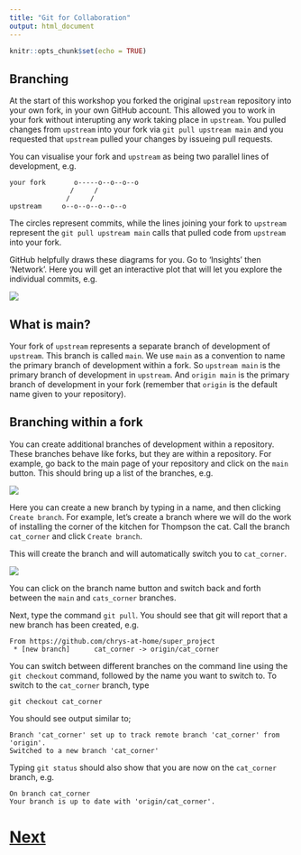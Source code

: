 ```yaml
---
title: "Git for Collaboration"
output: html_document
---
```


```r
knitr::opts_chunk$set(echo = TRUE)
```

## Branching

At the start of this workshop you forked the original `upstream` repository into your own fork,
in your own GitHub account. This allowed you to work in your fork without interupting 
any work taking place in `upstream`. You pulled changes from `upstream` into your fork
via `git pull upstream main` and you requested that `upstream` pulled your changes by
issueing pull requests.

You can visualise your fork and `upstream` as being two parallel lines of development, e.g.

```
your fork       o-----o--o--o--o
               /     /
              /     /
upstream     o--o--o--o--o--o
```

The circles represent commits, while the lines joining your fork to `upstream` represent
the `git pull upstream main` calls that pulled code from `upstream` into your fork.

GitHub helpfully draws these diagrams for you. Go to 'Insights' then 'Network'. Here you
will get an interactive plot that will let you explore the individual commits, e.g.

![](images/network_graph.jpg)

## What is main?

Your fork of `upstream` represents a separate branch of development of `upstream`. This 
branch is called `main`. We use `main` as a convention to name the primary branch of
development within a fork. So `upstream main` is the primary branch of development
in `upstream`. And `origin main` is the primary branch of development in your fork
(remember that `origin` is the default name given to your repository).

## Branching within a fork

You can create additional branches of development within a repository. These branches
behave like forks, but they are within a repository. For example, go back to the main
page of your repository and click on the `main` button. This should bring up a list
of the branches, e.g.

![](images/branch.jpg)

Here you can create a new branch by typing in a name, and then clicking `Create branch`.
For example, let's create a branch where we will do the work of installing the 
corner of the kitchen for Thompson the cat. Call the branch `cat_corner` and click
`Create branch`.

This will create the branch and will automatically switch you to `cat_corner`.

![](images/cats_corner.jpg)

You can click on the branch name button and switch back and forth between the `main` and 
`cats_corner` branches.

Next, type the command `git pull`. You should see that git will report that a new
branch has been created, e.g.

```
From https://github.com/chrys-at-home/super_project
 * [new branch]      cat_corner -> origin/cat_corner
```

You can switch between different branches on the command line using the 
`git checkout` command, followed by the name you want to switch to. To switch
to the `cat_corner` branch, type

```
git checkout cat_corner
```

You should see output similar to;

```
Branch 'cat_corner' set up to track remote branch 'cat_corner' from 'origin'.
Switched to a new branch 'cat_corner'
```

Typing `git status` should also show that you are now on the `cat_corner` branch, e.g.

```
On branch cat_corner
Your branch is up to date with 'origin/cat_corner'.
```


# [Next](actions.html)
